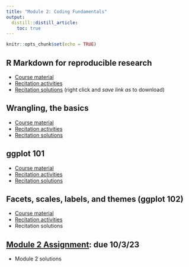 ```yaml
---
title: "Module 2: Coding Fundamentals"
output:
  distill::distill_article:
    toc: true
---
```


```r
knitr::opts_chunk$set(echo = TRUE)
```

## R Markdown for reproducible research

* [Course material](2_03_rmarkdown/03_Rmd.html)
* [Recitation activities](2_03_rmarkdown/03_Rmd_recitation.html)
* [Recitation solutions](2_03_rmarkdown/03_Rmd_recitation_solutions.Rmd) (right click and *save link as* to download)

## Wrangling, the basics

* [Course material](2_04_wrangling/04_wrangling.html)
* [Recitation activities](2_04_wrangling/04_wrangling_recitation.html)
* [Recitation solutions](2_04_wrangling/04_wrangling_recitation_solutions.html)

## ggplot 101

* [Course material](2_04_ggplot/04_ggplot.html)
* [Recitation activities](2_04_ggplot/04_ggplot_recitation.html)
* [Recitation solutions](2_04_ggplot/04_ggplot_recitation_solutions.html)

## Facets, scales, labels, and themes (ggplot 102)

* [Course material](2_05_themes_labels_facets/05_ggplot102.html)
* [Recitation activities](2_05_themes_labels_facets/05_ggplot102_recitation.html)
* Recitation solutions

## [Module 2 Assignment](assignments/module_2.html): due 10/3/23

* Module 2 solutions
